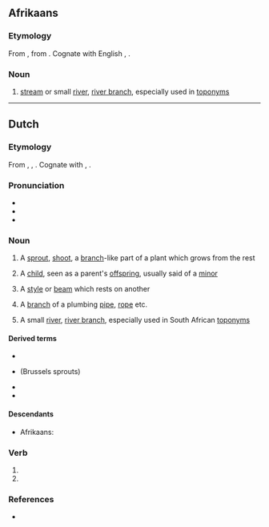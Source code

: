 ==Afrikaans==

===Etymology===
From {{inh|af|nl|spruit}}, from {{inh|af|dum|sprute}}. Cognate with English {{m|en|sprite}}, {{m|en|sprout}}.

===Noun===
{{af-noun|spruite|spruitjie}}

# {{lb|af|geography}} [[stream]] or small [[river]], [[river branch]], especially used in [[toponym]]s

----

==Dutch==

===Etymology===
From {{inh|nl|dum|sprute}}, {{m|dum|spruut}}, {{m|dum|spruyte}}. Cognate with {{cog|en|sprite}}, {{m|en|sprout}}. {{etystub|nl}}

===Pronunciation===
* {{IPA|lang=nl|/sprœy̯t/}}
* {{audio|Nl-spruit.ogg|Audio|lang=nl}}
* {{rhyme|lang=nl|œy̯t}}

===Noun===
{{nl-noun|f|-en|spruitje}}

# {{lb|nl|botany}} A [[sprout]], [[shoot]], a [[branch]]-like part of a plant which grows from the rest
# A [[child]], seen as a parent's [[offspring]], usually said of a [[minor]]
# {{lb|nl|construction}} A [[style]] or [[beam]] which rests on another
# A [[branch]] of a plumbing [[pipe]], [[rope]] etc.
# {{lb|nl|geography}} A small [[river]], [[river branch]], especially used in South African [[toponym]]s

====Derived terms====
* {{l|nl|bladspruit}}
* {{l|nl|spruitjes}} (Brussels sprouts)
* {{l|nl|spruitkool}}
* {{l|nl|spruitzwam}}

====Descendants====
* Afrikaans: {{l|af|spruit}}

===Verb===
{{nl-verb-form}}

# {{nl-verb form of|p=123|n=sg|t=pres|m=ind|spruiten}}
# {{nl-verb form of|m=imp|spruiten}}

===References===
* {{R:Koenen}}